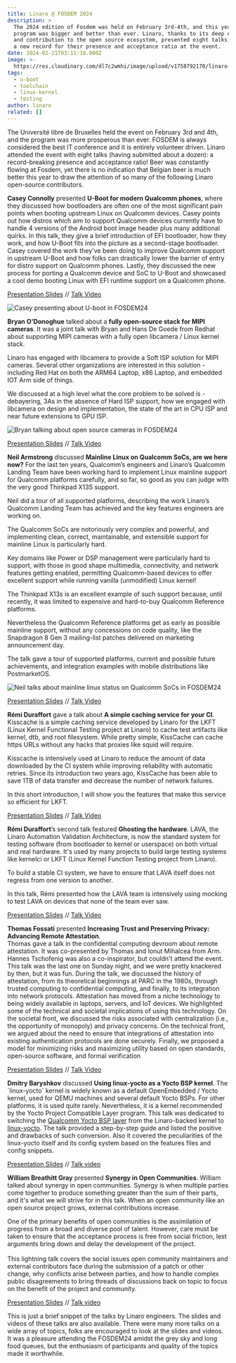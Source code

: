 ```yaml
---
title: Linaro @ FOSDEM 2024
description: >
  The 2024 edition of Fosdem was held on February 3rd-4th, and this year’s
  program was bigger and better than ever. Linaro, thanks to its deep expertise
  and contribution to the open source ecosystem, presented eight talks, setting
  a new record for their presence and acceptance ratio at the event.
date: 2024-02-21T03:11:10.000Z
image: >-
  https://res.cloudinary.com/dl7c2wmhi/image/upload/v1758792170/linaro-website/images/blog/fkmo2oqwyaio783
tags:
  - u-boot
  - toolchain
  - linux-kernel
  - testing
author: linaro
related: []
---
```


The Université libre de Bruxelles held the event on February 3rd and 4th, and the program was more prosperous than ever. FOSDEM is always considered the best IT conference and it is entirely volunteer driven. Linaro attended the event with eight talks (having submitted about a dozen): a record-breaking presence and acceptance ratio! Beer was constantly flowing at Fosdem, yet there is no indication that Belgian beer is much better this year to draw the attention of so many of the following Linaro open-source contributors.

**Casey Connolly** presented **U-Boot for modern Qualcomm phones**, where they discussed how bootloaders are often one of the most significant pain points when booting upstream Linux on Qualcomm devices. Casey points out how distros which aim to support Qualcomm devices currently have to handle 4 versions of the Android boot image header plus many additional quirks. In this talk, they give a brief introduction of EFI bootloader, how they work, and how U-Boot fits into the picture as a second-stage bootloader. Casey covered the work they've been doing to improve Qualcomm support in upstream U-Boot and how folks can drastically lower the barrier of entry for distro support on Qualcomm phones. Lastly, they discussed the new process for porting a Qualcomm device and SoC to U-Boot and showcased a cool demo booting Linux with EFI runtime support on a Qualcomm phone.

[Presentation Slides](https://fosdem.org/2024/events/attachments/fosdem-2024-1716-u-boot-for-modern-qualcomm-phones/slides/22104/fosdem24_aDevbas.pdf) // [Talk Video](https://ftp.belnet.be/mirror/FOSDEM/video/2024/h1309/fosdem-2024-1716-u-boot-for-modern-qualcomm-phones.av1.webm)

![Casey presenting about U-boot in FOSDEM24](https://res.cloudinary.com/dl7c2wmhi/image/upload/v1758792170/linaro-website/images/blog/u-boot-for-modern)

**Bryan O'Donoghue** talked about a **fully open-source stack for MIPI cameras**. It was a joint talk with Bryan and Hans De Goede from Redhat about supporting MIPI cameras with a fully open libcamera / Linux kernel stack.

Linaro has engaged with libcamera to provide a Soft ISP solution for MIPI cameras. Several other organizations are interested in this solution - including Red Hat on both the ARM64 Laptop, x86 Laptop, and embedded IOT Arm side of things.

We discussed at a high level what the core problem to be solved is - debayering, 3As in the absence of Hard ISP support, how we engaged with libcamera on design and implementation, the state of the art in CPU ISP and near future extensions to GPU ISP.

![Bryan talking about open source cameras in FOSDEM24](https://res.cloudinary.com/dl7c2wmhi/image/upload/v1758792170/linaro-website/images/blog/a-fully-open-source-stack-for-mipi-cameras.-fosdem24)

[Presentation Slides](https://fosdem.org/2024/events/attachments/fosdem-2024-3013-a-fully-open-source-stack-for-mipi-cameras/slides/22223/A_fully_open_source_stack_for_MIPI_cameras_-_FO_dhMg1oP.pdf) // [Talk Video](https://video.fosdem.org/2024/ud2120/fosdem-2024-3013-a-fully-open-source-stack-for-mipi-cameras.av1.webm)

**Neil Armstrong** discussed **Mainline Linux on Qualcomm SoCs, are we here now?** For the last ten years, Qualcomm’s engineers and Linaro’s Qualcomm Landing Team have been working hard to implement Linux mainline support for Qualcomm platforms carefully, and so far, so good as you can judge with the very good Thinkpad X13S support.

Neil did a tour of all supported platforms, describing the work Linaro’s Qualcomm Landing Team has achieved and the key features engineers are working on.

The Qualcomm SoCs are notoriously very complex and powerful, and implementing clean, correct, maintainable, and extensible support for mainline Linux is particularly hard.

Key domains like Power or DSP management were particularly hard to support, with those in good shape multimedia, connectivity, and network features getting enabled, permitting Qualcomm-based devices to offer excellent support while running vanilla (unmodified) Linux kernel!

The Thinkpad X13s is an excellent example of such support because, until recently, it was limited to expensive and hard-to-buy Qualcomm Reference platforms.

Nevertheless the Qualcomm Reference platforms get as early as possible mainline support, without any concessions on code quality, like the Snapdragon 8 Gen 3 mailing-list patches delivered on marketing announcement day.

The talk gave a tour of supported platforms, current and possible future achievements, and integration examples with mobile distributions like PostmarketOS.

![Neil talks about mainline linux status on Qualcomm SoCs in FOSDEM24](https://res.cloudinary.com/dl7c2wmhi/image/upload/v1758792170/linaro-website/images/blog/mainline-linux-on-qualcomm-socs-are-we-here-now-)

[Presentation Slides](https://fosdem.org/2024/events/attachments/fosdem-2024-1707-mainline-linux-on-qualcomm-socs-are-we-here-now-/slides/22126/FOSDEM24_-_Mainline_Linux_on_Qualcomm_SoCs_are_cW72KOo.pdf) // [Talk Video](https://video.fosdem.org/2024/h1309/fosdem-2024-1707-mainline-linux-on-qualcomm-socs-are-we-here-now-.mp4)

**Rémi Duraffort** gave a talk about **A simple caching service for your CI**. Kisscache is a simple caching service developed by Linaro for the LKFT (Linux Kernel Functional Testing project at Linaro) to cache test artifacts like kernel, dtb, and root filesystem. While pretty simple, KissCache can cache https URLs without any hacks that proxies like squid will require.

Kisscache is intensively used at Linaro to reduce the amount of data downloaded by the CI system while improving reliability with automatic retries. Since its introduction two years ago, KissCache has been able to save 1TB of data transfer and decrease the number of network failures.

In this short introduction, I will show you the features that make this service so efficient for LKFT.

[Presentation Slides](https://fosdem.org/2024/events/attachments/fosdem-2024-2671-a-simple-caching-service-for-your-ci/slides/22164/FOSDEM_2024_-_A_simple_caching_service_for_your_SULIaEx.pdf) // [Talk Video](https://video.fosdem.org/2024/h2215/fosdem-2024-2671-a-simple-caching-service-for-your-ci.av1.webm)

**Rémi Duraffort**’s second talk featured **Ghosting the hardware**. LAVA, the Linaro Automation Validation Architecture, is now the standard system for testing software (from bootloader to kernel or userspace) on both virtual and real hardware. It's used by many projects to build large testing systems like kernelci or LKFT (Linux Kernel Function Testing project from Linaro).

To build a stable CI system, we have to ensure that LAVA itself does not regress from one version to another.

In this talk, Rémi presented how the LAVA team is intensively using mocking to test LAVA on devices that none of the team ever saw.

[Presentation Slides](https://fosdem.org/2024/events/attachments/fosdem-2024-2687-ghosting-the-hardware/slides/22554/FOSDEM_2024_-_Ghosting_the_hardware_uFFI7XR.pdf) // [Talk Video](https://video.fosdem.org/2024/ud2208/fosdem-2024-2687-ghosting-the-hardware.av1.webm)

**Thomas Fossati** presented **Increasing Trust and Preserving Privacy: Advancing Remote Attestation**. \
Thomas gave a talk in the confidential computing devroom about remote attestation. It was co-presented by Thomas and Ionut Mihalcea from Arm. Hannes Tschofenig was also a co-inspirator, but couldn't attend the event. This talk was the last one on Sunday night, and we were pretty knackered by then, but it was fun. During the talk, we discussed the history of attestation, from its theoretical beginnings at PARC in the 1980s, through trusted computing to confidential computing, and finally, to its integration into network protocols. Attestation has moved from a niche technology to being widely available in laptops, servers, and IoT devices. We highlighted some of the technical and societal implications of using this technology. On the societal front, we discussed the risks associated with centralization (i.e., the opportunity of monopoly) and privacy concerns. On the technical front, we argued about the need to ensure that integrations of attestation into existing authentication protocols are done securely. Finally, we proposed a model for minimizing risks and maximizing utility based on open standards, open-source software, and formal verification

[Presentation Slides](https://fosdem.org/2024/events/attachments/fosdem-2024-2265-increasing-trust-and-preserving-privacy-advancing-remote-attestation/slides/22934/FOSDEM_2024_Increasing_trust_and_preserving_pri_wbCqaZY.pdf) // [Talk Video](https://video.fosdem.org/2024/h2214/fosdem-2024-2265-increasing-trust-and-preserving-privacy-advancing-remote-attestation.av1.webm)

**Dmitry Baryshkov** discussed **Using linux-yocto as a Yocto BSP kernel**. The \`linux-yocto\` kernel is widely known as a default OpenEmbedded / Yocto kernel, used for QEMU machines and several default Yocto BSPs. For other platforms, it is used quite rarely. Nevertheless, it is a kernel recommended by the Yocto Project Compatible Layer program. This talk was dedicated to switching the [Qualcomm Yocto BSP layer](https://github.com/Linaro/meta-qcom) from the Linaro-backed kernel to [linux-yocto](https://github.com/openembedded/openembedded-core/blob/master/meta/recipes-kernel/linux/linux-yocto.inc). The talk provided a step-by-step guide and listed the positive and drawbacks of such conversion. Also it covered the peculiarities of the linux-yocto itself and its config system based on the features files and config snippets.

[Presentation Slides](https://fosdem.org/2024/events/attachments/fosdem-2024-3012-using-linux-yocto-as-a-yocto-bsp-kernel/slides/22155/FOSDEM24_-_Using_linux-yocto_as_a_Yocto_BSP_ker_98gsNLb.pdf) // [Talk video](https://video.fosdem.org/2024/ud2120/fosdem-2024-3012-using-linux-yocto-as-a-yocto-bsp-kernel.av1.webm)

**William Breathitt Gray** presented **Synergy in Open Communities**. William talked about synergy in open communities. Synergy is when multiple parties come together to produce something greater than the sum of their parts, and it's what we will strive for in this talk. When an open community like an open source project grows, external contributions increase.

One of the primary benefits of open communities is the assimilation of progress from a broad and diverse pool of talent. However, care must be taken to ensure that the acceptance process is free from social friction, lest arguments bring down and delay the development of the project.\
\
This lightning talk covers the social issues open community maintainers and external contributors face during the submission of a patch or other change, why conflicts arise between parties, and how to handle complex public disagreements to bring threads of discussions back on topic to focus on the benefit of the project and community.

[Presentation Slides](https://fosdem.org/2024/events/attachments/fosdem-2024-3120-synergy-in-open-communities/slides/22102/FOSDEM24_-_Synergy_UXpPS67.pdf) // [Talk video](https://ftp.fau.de/fosdem/2024/h2215/fosdem-2024-3120-synergy-in-open-communities.av1.webm)

This is just a brief snippet of the talks by Linaro engineers. The slides and videos of these talks are also available. There were many more talks on a wide array of topics, folks are encouraged to look at the slides and videos. It was a pleasure attending the FOSDEM24 amidst the grey sky and long food queues, but the enthusiasm of participants and quality of the topics made it worthwhile.

